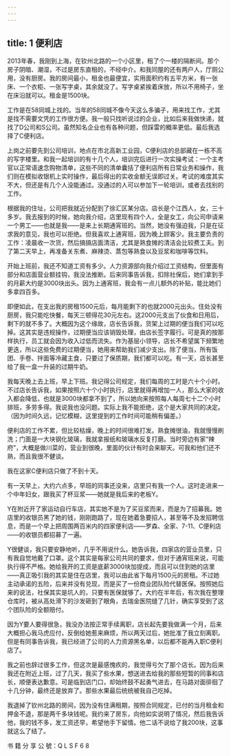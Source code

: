 ```yaml
---
---
---
```

title: 1 便利店
---




2013年春，我刚到上海，在钦州北路的一个小区里，租了个一楼的隔断间。那个房子阴暗、潮湿，不过是房东直租的，不经中介。和我同屋的还有两户人，厅厕公用，没有厨房。我的房间最小，租金也最便宜，实用面积约有五平方米，有一张床、一个衣柜、一张写字桌，其余就没了。写字桌紧挨着床放，所以不用椅子，坐在床沿就可以。租金是1500块。

工作是在58同城上找的。当年的58同城不像今天这么多骗子，用来找工作，尤其是找不需要文凭的工作很方便。我一般只找听说过的企业，比如后来我做快递，就找了D公司和S公司。虽然知名企业也有各种问题，但踩雷的概率更低。最后我选择了C便利店。

上岗之前要先到公司培训，地点在市北高新工业园，C便利店的总部藏在一栋不高的写字楼里。和我一起培训的有十几个人，培训完后进行一次实操考试：一个主考官以正常语速念购物清单，这些不同的清单囊括了便利店所有日常业务和操作，我们则在模拟收银机上实时操作，最后得出的实收金额无误即过关。考试的难度其实不大，但还是有几个人没能通过。没通过的人可以参加下一轮培训，或者去找别的工作。

根据我的住址，公司把我就近分配到了徐汇区某分店。店长是个江西人，女，三十多岁。我去报到的时候，她向我介绍，店里现有四个人，全是女工，向公司申请来一个男工——也就是我——是来上长期通宵班的。当然，她没有强迫我，只是在征求我的意见，我也可以拒绝。但我喜欢上通宵班，因为晚上顾客少。我主要负责的工作：凌晨收一次货，然后搞搞店面清洁，尤其是熟食摊的清洁会比较费工夫。到了第二天早上，再准备关东煮、麻辣烫、蒸包等熟食以及豆浆和咖啡等饮料。





开始上班前，我还不知道工资有多少。人力资源部向我介绍过工资结构，但里面有部分和店面营业额挂钩，我没法推断。后来同事告诉我，扣除社保后，她们拿到手的月薪大约是3000块出头。因为上通宵班，我会有一点儿额外的补贴，能比她们多拿四百多。

即便如此，在支出我的房租1500元后，每月能剩下的也就2000元出头。住处没有厨房，我只能吃快餐，每天三顿得花30元左右。这2000元支出了伙食和日用后，剩下的就不多了。大概因为这个缘故，店长告诉我，货架上过期的便当我们可以吃掉。这其实是违规操作，过期便当应该销毁处理，由店长签字履行。可是真的按那样执行，员工就会因为收入过低而流失。作为基层小领导，店长不希望属下频繁地更迭，所以这些免费的过期便当，她用来帮助我们减少支出。除了便当，所有饭团、手卷、拌面等冷藏主食，只要过了保质期，我们都可以吃。有一天，店长甚至给了我一盒一升装的过期牛奶。

我每天晚上去上班，早上下班。我记得公司规定，我们每周的工时是六十个小时。不过店长告诉我，如果按照六十个小时执行，店里就得再增加一人，那么大家的收入都会降低，也就是3000块都拿不到了，所以她向来按照每人每周七十二个小时排班，多劳多得。我说我也没问题。实际上我不能拒绝，这个是大家共同的决定。（因为时间久远，记忆模糊，这里提到的工作时间可能稍有偏差。）

便利店的工作不累，但比较枯燥，晚上的时间很难打发。熟食摊很油，我就慢慢刷洗；门面是一大块钢化玻璃，我就拿报纸和玻璃水反复打磨。当时旁边有家“辣府”，大概是做川菜的，营业到很晚，里面的伙计有时会来聊天。可我和他们还不熟，而且我很不健谈。

我在这家C便利店只做了不到十天。





有一天早上，大约六点多，早班的同事还没来，店里只有我一个人。这时走进来一个中年妇女，跟我买了杯豆浆——她就是我后来的老板Y。

Y在附近开了家运动自行车店，其实她不是为了买豆浆而来，而是为了招募我。她店里的收银员黑了她的钱，刚刚跑路了，现在她着急要招人，甚至等不及发招聘信息，而是一个早上把周围两百米内的四家便利店——罗森、全家、7-11、C便利店——的收银员都招募了一遍。

Y很健谈，我只要安静地听，几乎不用说什么。她告诉我，四家店的营业员里，只有我自觉地戴了口罩。这个其实是每家公司共同的要求，但对于通宵班来说，可能执行得不严格。她给我开的工资是底薪3000块加提成，而且可以住到她的店里——真正吸引我的其实是住在店里，我可以由此省下每月1500元的房租。不过她主动承诺的五险，后来并没有兑现，而是买了一份商业团队险代替医保。按照她后来的说法，社保其实是坑人的，只要有医保就够了。大约在半年后，有次我在整理仓库时，被从高处滑下的沙发砸到了眼角，去瑞金医院缝了几针，确实享受到了这个团队险的全额赔付。

因为Y要人要得很急，我没办法按正常手续离职，店长起先要我做满一个月，后来大概担心我马虎应付，反倒给她惹来麻烦，所以两天过后，她批准了我立刻离职。但是有同事告诉我，我已经进了公司的人力资源黑名单，以后都不能再入职C便利店了。

我之前也辞过很多工作，但这次是最感愧疚的，我觉得亏欠了那个店长。因为后来我还在附近上班，过了几天，我买了些水果，想送进去给我的那些短暂的同事和店长，顺便表达歉意。可是临到店门口，却始终鼓不起勇气进去，在马路对面徘徊了十几分钟，最终还是放弃了。那些水果最后统统被我自己吃掉。

我退掉了钦州北路的房间，因为没有住满租期，按照合同规定，已付的当月租金和押金不退，那是两千多块钱呢。我约来了房东，向他如实说明了情况，然后我告诉他，我的钱不多，发工资还早，希望他手下留情。他二话不说给了我200块，这事就这么了结了。

书 籍 分 享 公 號：Q L S F 6 8
